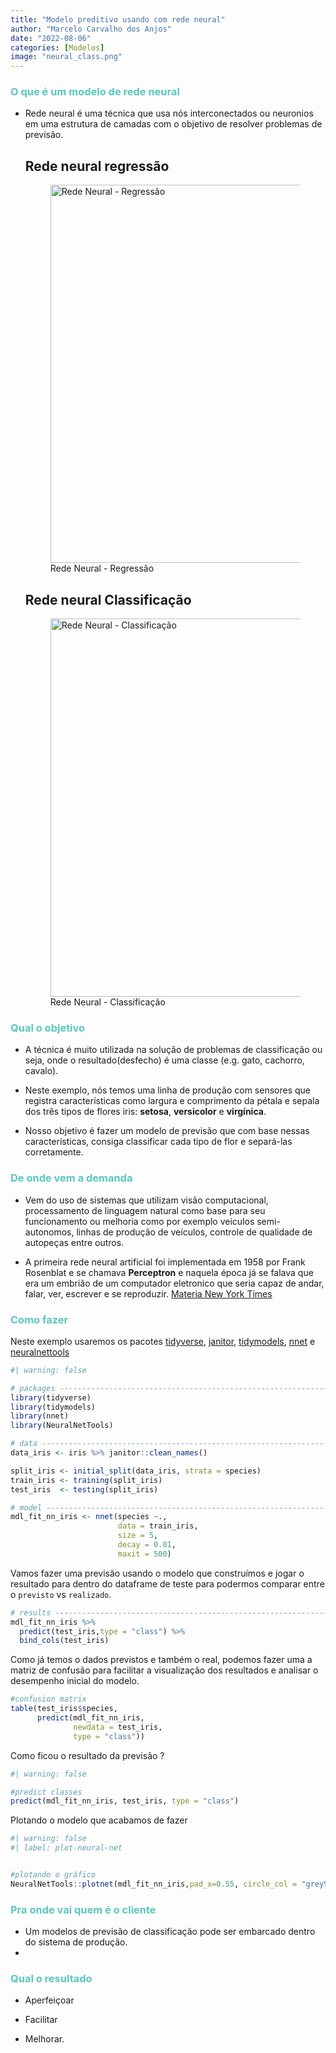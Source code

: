 ```yaml
---
title: "Modelo preditivo usando com rede neural"
author: "Marcelo Carvalho dos Anjos"
date: "2022-08-06"
categories: [Modelos]
image: "neural_class.png"
---
```


### [**O que é um modelo de rede neural**]{style="color: #5AC8BE ;"}

-   Rede neural é uma técnica que usa nós interconectados ou neuronios em uma estrutura de camadas com o objetivo de resolver problemas de previsão.

    ::: panel-tabset
    ## Rede neural regressão

    ![Rede Neural - Regressão](neural_reg.png){alt="Rede Neural - Regressão" width="605"}

    ## Rede neural Classificação

    ![Rede Neural - Classificação](neural_class.png){alt="Rede Neural - Classificação" width="605"}
    :::

### [**Qual o objetivo**]{style="color: #5AC8BE ;"}

-   A técnica é muito utilizada na solução de problemas de classificação ou seja, onde o resultado(desfecho) é uma classe (e.g. gato, cachorro, cavalo).

-   Neste exemplo, nós temos uma linha de produção com sensores que registra características como largura e comprimento da pétala e sepala dos três tipos de flores iris: **setosa**, **versicolor** e **virgínica**.

-   Nosso objetivo é fazer um modelo de previsão que com base nessas características, consiga classificar cada tipo de flor e separá-las corretamente.

### [**De onde vem a demanda**]{style="color: #5AC8BE ;"}

-   Vem do uso de sistemas que utilizam visão computacional, processamento de linguagem natural como base para seu funcionamento ou melhoria como por exemplo veículos semi-autonomos, linhas de produção de veículos, controle de qualidade de autopeças entre outros.

-   A primeira rede neural artificial foi implementada em 1958 por Frank Rosenblat e se chamava **Perceptron** e naquela época já se falava que era um embrião de um computador eletronico que seria capaz de andar, falar, ver, escrever e se reproduzir. [Materia New York Times](https://www.nytimes.com/1958/07/13/archives/electronic-brain-teaches-itself.html)

### [**Como fazer**]{style="color: #5AC8BE ;"}

Neste exemplo usaremos os pacotes [tidyverse](https://www.tidyverse.org/), [janitor](https://cran.r-project.org/web/packages/janitor/vignettes/janitor.html), [tidymodels](https://www.tidymodels.org/), [nnet](https://cran.r-project.org/web/packages/nnet/index.html) e [neuralnettools](https://www.jstatsoft.org/article/view/v085i11)

```r
#| warning: false

# packages -------------------------------------------------------------
library(tidyverse)
library(tidymodels)
library(nnet)
library(NeuralNetTools)

# data -------------------------------------------------------------------
data_iris <- iris %>% janitor::clean_names()

split_iris <- initial_split(data_iris, strata = species)
train_iris <- training(split_iris)
test_iris  <- testing(split_iris)

# model ------------------------------------------------------------------
mdl_fit_nn_iris <- nnet(species ~., 
                        data = train_iris, 
                        size = 5, 
                        decay = 0.01, 
                        maxit = 500)

```

Vamos fazer uma previsão usando o modelo que construímos e jogar o resultado para dentro do dataframe de teste para podermos comparar entre o `previsto` vs `realizado`.

```r
# results ----------------------------------------------------------------
mdl_fit_nn_iris %>% 
  predict(test_iris,type = "class") %>%
  bind_cols(test_iris)
```

Como já temos o dados previstos e também o real, podemos fazer uma a matriz de confusão para facilitar a visualização dos resultados e analisar o desempenho inicial do modelo.

```r
#confusion matrix
table(test_iris$species,
      predict(mdl_fit_nn_iris,
              newdata = test_iris, 
              type = "class"))
```

Como ficou o resultado da previsão ?

```r
#| warning: false

#predict classes
predict(mdl_fit_nn_iris, test_iris, type = "class")

```

Plotando o modelo que acabamos de fazer

```r
#| warning: false
#| label: plot-neural-net


#plotando o gráfico
NeuralNetTools::plotnet(mdl_fit_nn_iris,pad_x=0.55, circle_col = "grey90")

```

### [**Pra onde vai quem é o cliente**]{style="color: #5AC8BE ;"}

-   Um modelos de previsão de classificação pode ser embarcado dentro do sistema de produção.
-   

### [**Qual o resultado**]{style="color: #5AC8BE ;"}

-   Aperfeiçoar

-   Facilitar

-   Melhorar.
